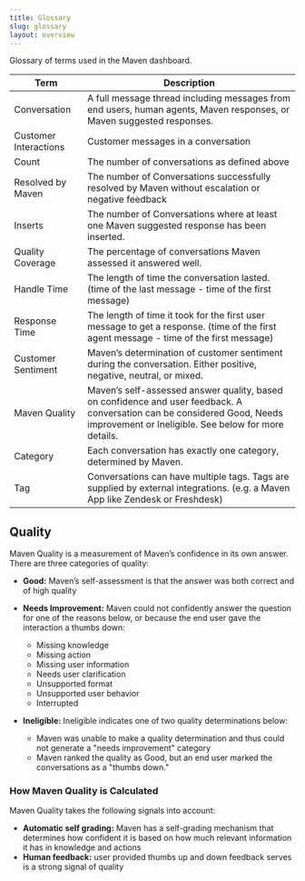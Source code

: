 ```yaml
---
title: Glossary
slug: glossary
layout: overview
---
```


Glossary of terms used in the Maven dashboard.

| **Term**           | **Description**                                                                                                                                                                                                                                                                                  |
|-----------------------------------|-----------------------------------------|
| Conversation       | A full message thread including messages from end users, human agents, Maven responses, or Maven suggested responses.                                                                                                                                                                            |
| Customer Interactions  | Customer messages in a conversation                                                                                                                                                                                        |
| Count              | The number of conversations as defined above                                                                                                                                                                                                                                                     |
| Resolved by Maven  | The number of Conversations successfully resolved by Maven without escalation or negative feedback    
| Inserts            | The number of Conversations where at least one Maven suggested response has been inserted.                                                                                                                                                                                                       |
| Quality Coverage   | The percentage of conversations Maven assessed it answered well.                                                                                                                                                                                                                              |
| Handle Time        | The length of time the conversation lasted. (time of the last message - time of the first message)                                                                                                                                                                                               |
| Response Time      | The length of time it took for the first user message to get a response. (time of the first agent message - time of the first message)                                                                                                                                                           |
| Customer Sentiment | Maven’s determination of customer sentiment during the conversation. Either positive, negative, neutral, or mixed.                                                                                                                                                                                           |
| Maven Quality      | Maven’s self-assessed answer quality, based on confidence and user feedback. A conversation can be considered Good, Needs improvement or Ineligible. See below for more details.                                                                                                                                                                                                                                                                                                                                                                                                                                                                                        |
| Category           | Each conversation has exactly one category, determined by Maven.                                                                                                                                                                                                                                 |
| Tag                | Conversations can have multiple tags. Tags are supplied by external integrations. (e.g. a Maven App like Zendesk or Freshdesk)                                                                                                                                                                   |

## Quality

Maven Quality is a measurement of Maven’s confidence in its own answer. There are three categories of quality:

- **Good:** Maven’s self-assessment is that the answer was both correct and of high quality
- **Needs Improvement:** Maven could not confidently answer the question for one of the reasons below, or because the end user gave the interaction a thumbs down:
  - Missing knowledge
  - Missing action
  - Missing user information
  - Needs user clarification
  - Unsupported format
  - Unsupported user behavior
  - Interrupted

- **Ineligible:** Ineligible indicates one of two quality determinations below: 
  - Maven was unable to make a quality determination and thus could not generate a "needs improvement" category
  - Maven ranked the quality as Good, but an end user marked the conversations as a "thumbs down."

### How Maven Quality is Calculated

Maven Quality takes the following signals into account:

- **Automatic self grading:** Maven has a self-grading mechanism that determines how confident it is based on how much relevant information it has in knowledge and actions
- **Human feedback:** user provided thumbs up and down feedback serves is a strong signal of quality
